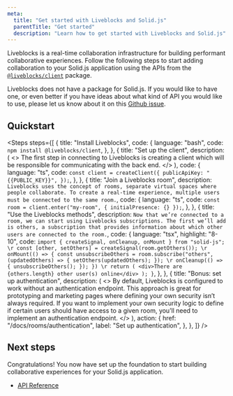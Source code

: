```yaml
---
meta:
  title: "Get started with Liveblocks and Solid.js"
  parentTitle: "Get started"
  description: "Learn how to get started with Liveblocks and Solid.js"
---
```


Liveblocks is a real-time collaboration infrastructure for building performant
collaborative experiences. Follow the following steps to start adding
collaboration to your Solid.js application using the APIs from the
[`@liveblocks/client`](/docs/api-reference/liveblocks-client) package.

<Banner title="Official package">

Liveblocks does not have a package for Solid.js. If you would like to have one,
or even better if you have ideas about what kind of API you would like to use,
please let us know about it on this
[Github issue](https://github.com/liveblocks/liveblocks/issues/1).

</Banner>

## Quickstart

<Steps
  steps={[
    {
      title: "Install Liveblocks",
      code: {
        language: "bash",
        code: `npm install @liveblocks/client`,
      },
    },
    {
      title: "Set up the client",
      description: (
        <>
          The first step in connecting to Liveblocks is creating a client which
          will be responsible for communicating with the back end.
        </>
      ),
      code: {
        language: "ts",
        code: `const client = createClient({
  publicApiKey: "{{PUBLIC_KEY}}",
});`,
      },
    },
    {
      title: "Join a Liveblocks room",
      description: `Liveblocks uses the concept of rooms, separate virtual spaces where people collaborate. To create a real-time experience, multiple users must be connected to the same room.`,
      code: {
        language: "ts",
        code: `const room = client.enter("my-room", { initialPresence: {} });`,
      },
    },
    {
      title: "Use the Liveblocks methods",
      description: `Now that we’re connected to a room, we can start using Liveblocks subscriptions. The first we’ll add is others, a subscription that provides information about which other users are connected to the room.`,
      code: {
        language: "tsx",
        highlight: "8-10",
        code: `import { createSignal, onCleanup, onMount } from "solid-js";
\r
  const [other, setOthers] = createSignal(room.getOthers());
\r
  onMount(() => {
    const unsubscribeOthers = room.subscribe("others", (updatedOthers) => {
      setOthers(updatedOthers);
    });
\r
    onCleanup(() => {
      unsubscribeOthers();
    });
  })
\r
  return (
    <div>There are {others.length} other user(s) online</div>
  );
}`,
      },
    },
    {
      title: "Bonus: set up authentication",
      description: (
        <>
          By default, Liveblocks is configured to work without an authentication
          endpoint. This approach is great for prototyping and marketing pages
          where defining your own security isn’t always required. If you want to
          implement your own security logic to define if certain users should
          have access to a given room, you’ll need to implement an
          authentication endpoint.
        </>
      ),
      action: {
        href: "/docs/rooms/authentication",
        label: "Set up authentication",
      },
    },
  ]}
/>

## Next steps

Congratulations! You now have set up the foundation to start building
collaborative experiences for your Solid.js application.

- [API Reference](/docs/api-reference/liveblocks-client)
